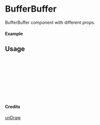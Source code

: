 
<Meta of={BufferBuffer} title="unDraw/BufferBuffer" />

# BufferBuffer

BufferBuffer component with different props.

#### Example

<Canvas of={BufferBuffer.Primary} />

## Usage

```ts
import { BufferBuffer } from "yadl-ui";

const Example = () => {
  return (
      <BufferBuffer />
  );
};

export default Example;
```

#### Credits
[unDraw](https://undraw.co/illustrations)
